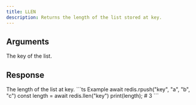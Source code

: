 ```yaml
---
title: LLEN
description: Returns the length of the list stored at key.
---
```




## Arguments

<ParamField body="key" type="string" required>
    The key of the list.
</ParamField>

## Response

<ResponseField type="number" required>
    The length of the list at key.
</ResponseField>

<RequestExample>
```ts Example
await redis.rpush("key", "a", "b", "c")
const length = await redis.llen("key")
print(length); # 3
```
</RequestExample>
